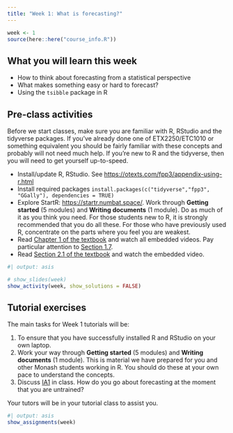 ```yaml
---
title: "Week 1: What is forecasting?"
---
```


```r
week <- 1
source(here::here("course_info.R"))
```

## What you will learn this week

* How to think about forecasting from a statistical perspective
* What makes something easy or hard to forecast?
* Using the `tsibble` package in R

## Pre-class activities

Before we start classes, make sure you are familiar with R, RStudio and the tidyverse packages. If you've already done one of ETX2250/ETC1010 or something equivalent you should be fairly familiar with these concepts and probably will not need much help. If you're new to R and the tidyverse, then you will need to get yourself up-to-speed. 

-   Install/update R, RStudio. See [https://otexts.com/fpp3/appendix-using-r.html](https://otexts.com/fpp3/appendix-using-r.html)
-   Install required packages `install.packages(c("tidyverse","fpp3", "GGally"), dependencies = TRUE)`
-   Explore StartR: [https://startr.numbat.space/](https://startr.numbat.space/). Work through **Getting started** (5 modules) and **Writing documents** (1 module). Do as much of it as you think you need. For those students new to R, it is strongly recommended that you do all these. For those who have previously used R, concentrate on the parts where you feel you are weakest.
-    Read [Chapter 1 of the textbook](http://OTexts.com/fpp3/intro.html) and watch all embedded videos. Pay particular attention to [Section 1.7](https://otexts.com/fpp3/perspective.html).
-   Read [Section 2.1 of the textbook](https://otexts.com/fpp3/tsibbles.html#tsibbles) and watch the embedded video.


```r
#| output: asis

# show_slides(week)
show_activity(week, show_solutions = FALSE)
```


<!-- ## Seminar code -->

<!-- ::: {.callout appearance="minimal"} -->
<!-- <i class="bi bi-download"></i> [Seminar_code_week1.R](Seminar_code_week1.R){download="Seminar_code_week1.R"} -->
<!-- ::: -->


## Tutorial exercises

The main tasks for Week 1 tutorials will be:

1. To ensure that you have successfully installed R and RStudio on your own laptop.
2. Work your way through **Getting started** (5 modules) and **Writing documents** (1 module). This is material we have prepared for you and other Monash students working in R. You should do these at your own pace to understand the concepts.
3. Discuss [IA1](https://bf.numbat.space/assignments/A1.html) in class. How do you go about forecasting at the moment that you are untrained? 

Your tutors will be in your tutorial class to assist you. 

<!-- [**Check your understanding quiz**](https://learning.monash.edu/mod/quiz/view.php?id=2327331) -->

```r
#| output: asis
show_assignments(week)
```
